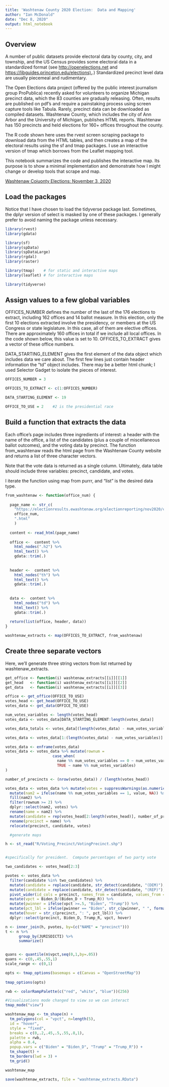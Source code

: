 ```yaml
---
title: 'Washtenaw County 2020 Election:  Data and Mapping'
author: "Ian McDonald"
date: "Dec 8, 2020"
output: html_notebook
---
```


## Overview

A number of public datasets provide electoral data by county, city, and township, and the US Census provides some electoral data in a standardized format (see <http://openelections.net> and [https://libguides.princeton.edu/elections).](https://libguides.princeton.edu/elections).) Standardized precinct level data are usually piecemeal and rudimentary.

The Open Elections data project (offered by the public interest journalism group ProPublica) recently asked for volunteers to organize Michigan precinct data, which the 83 counties are gradually releasing. Often, results are published on pdf's and require a painstaking process using screen capture tools like Tabula. Rarely, precinct data can be downloaded as compiled datasets. Washtenaw County, which includes the city of Ann Arbor and the University of Michigan, publishes HTML reports. Washtenaw has 150 precincts and held elections for 160+ offices throughout the county.

The R code shown here uses the rvest screen scraping package to download data from the HTML tables, and then creates a map of the electoral results using the sf and tmap packages. I use an interactive version of tmap which borrows from the Leaflet mapping tool.

This notebook summarizes the code and publishes the interactive map. Its purpose is to show a minimal implementation and demonstrate how I might change or develop tools that scrape and map.

[Washtenaw Coiuonty Elections: November 3, 2020](https://electionresults.ewashtenaw.org/electionreporting/nov2020/index.jsp)

## Load the packages

Notice that I have chosen to load the tidyverse package last. Sometimes, the dplyr version of select is masked by one of these packages. I generally prefer to avoid naming the package unless necessary.

```r
library(rvest)
library(gdata)

library(sf)
library(spData)
library(spDataLarge)
library(rgdal)
library(raster)

library(tmap)    # for static and interactive maps
library(leaflet) # for interactive maps

library(tidyverse)
```

## Assign values to a few global variables

OFFICES\_NUMBER defines the number of the last of the 176 elections to extract, including 162 offices and 14 ballot measure. In this election, only the first 10 elections extracted involve the presidency, or members at the US Congress or state legislature. In this case, all of them are elective offices. There are approximately 160 offices in total if we include all local offices. In the code shown below, this value is set to 10. OFFICES\_TO\_EXTRACT gives a vector of these office numbers.

DATA\_STARTING\_ELEMENT gives the first element of the data object which includes data we care about. The first few lines just contain header information the "td" object includes. There may be a better html chunk; I used Selector Gadget to isolate the pieces of interest.

```r
OFFICES_NUMBER = 3  

OFFICES_TO_EXTRACT <- c(1:OFFICES_NUMBER) 

DATA_STARTING_ELEMENT <- 19  

OFFICE_TO_USE = 2    #2 is the presidential race
```

## Build a function that extracts the data

Each office's page includes three ingredients of interest: a header with the name of the office, a list of the candidates (plus a couple of miscellaneous ballot outcomes), and the voting data by precinct. The function from\_washtenaw reads the html page from the Washtenaw County website and returns a list of three character vectors.

Note that the vote data is returned as a single column. Ultimately, data table should include three variables: precinct, candidate, and votes.

I iterate the function using map from purrr, and "list" is the desired data type.

```r

from_washtenaw <- function(office_num) {
  
  page_name <- str_c(
    "https://electionresults.ewashtenaw.org/electionreporting/nov2020/canvassreport",
    office_num,
    ".html"
    )
  
  content <- read_html(page_name)
  
  office <-  content %>% 
    html_nodes(".h2") %>% 
    html_text() %>% 
    gdata::trim(.)
  
  
  header <-  content %>% 
    html_nodes("th") %>% 
    html_text() %>% 
    gdata::trim(.)
  
  
  data <-  content %>% 
    html_nodes("td") %>% 
    html_text() %>% 
    gdata::trim(.)
  
  return(list(office, header, data))
}

washtenaw_extracts <- map(OFFICES_TO_EXTRACT, from_washtenaw)
```

## Create three separate vectors

Here, we'll generate three string vectors from list returned by washtenaw\_extracts.

```r


get_office <- function(i) washtenaw_extracts[[i]][[1]]
get_head   <- function(i) washtenaw_extracts[[i]][[2]]
get_data   <- function(i) washtenaw_extracts[[i]][[3]]

office <- get_office(OFFICE_TO_USE)
votes_head <- get_head(OFFICE_TO_USE)
votes_data <- get_data(OFFICE_TO_USE)

```

```r
num_votes_variables <- length(votes_head)
votes_data <- votes_data[DATA_STARTING_ELEMENT:length(votes_data)]

votes_data_totals <- votes_data[(length(votes_data) - num_votes_variables + 1):(length(votes_data))]

votes_data <- votes_data[1:(length(votes_data) - num_votes_variables)]

votes_data <- enframe(votes_data)
votes_data <- votes_data %>% mutate(rownum = 
                     case_when( 
                       name %% num_votes_variables == 0 ~ num_votes_variables,
                       TRUE ~ name %% num_votes_variables)
) 

```

```r

number_of_precincts <- (nrow(votes_data)) / (length(votes_head))

votes_data <- votes_data %>% mutate(votes = suppressWarnings(as.numeric(value))) %>% 
  mutate(nam2 = ifelse(name %% num_votes_variables == 1, value, NA)) %>%
  fill(nam2) %>%
  filter(rownum >= 2) %>% 
  dplyr::select(nam2, votes) %>% 
  rename(name = nam2) %>%
  mutate(candidate = rep(votes_head[2:length(votes_head)], number_of_precincts)) %>%
  rename(precinct = name) %>% 
  relocate(precinct, candidate, votes)

  #generate maps
```

```r
h <- st_read("R/Voting_Precinct/VotingPrecinct.shp")


#specifically for president.  Compute percentages of two party vote

two_candidates <- votes_head[2:3]

pvotes <- votes_data %>% 
  filter(candidate %in% two_candidates) %>% 
  mutate(candidate = replace(candidate, str_detect(candidate, "(DEM)"), "Biden_D")) %>%
  mutate(candidate = replace(candidate, str_detect(candidate, "(REP)"), "Trump_R")) %>% 
  pivot_wider(id_cols = precinct, names_from = candidate, values_from = votes) %>% 
  mutate(vpct = Biden_D/(Biden_D + Trump_R)) %>% 
  mutate(pwinner = ifelse(vpct >=.5, "Biden", "Trump")) %>% 
  mutate(pct_lbl = ifelse(pwinner == "Biden", str_c(pwinner, " ", format(vpct*100, digits = 3)), str_c(pwinner, " ", format(100 - vpct*100, digits = 2)))) %>% 
  mutate(hover = str_c(precinct, ": ", pct_lbl)) %>% 
  dplyr::select(precinct, Biden_D, Trump_R, vpct, hover)
```

```r
n <- inner_join(h, pvotes, by=(c("NAME" = "precinct")))
t <- n %>% 
      group_by(JURISDICTI) %>% 
      summarize()


quans <- quantile(n$vpct,seq(0,1,by=.05))
quans <- c(0,.45,.55,1)
scale_range <- c(0,1)
```

```r
opts <- tmap_options(basemaps = c(Canvas = "OpenStreetMap"))
                     
tmap_options(opts)

rwb <- colorRampPalette(c("red", "white", "blue"))(256)
```

```r
#Visualizations mode changed to view so we can interact
tmap_mode("view")

```

```r
washtenaw_map <- tm_shape(n) + 
  tm_polygons(col = "vpct", n=length(5), 
  id = "hover", 
  style = "fixed", 
  breaks = c(0,.2,.45,.5,.55,.8,1), 
  palette = rwb, 
  alpha = 0.4, 
  popup.vars = c("Biden" = "Biden_D", "Trump" = "Trump_R")) +
  tm_shape(t) + 
  tm_borders(lwd = 3) +
  tm_grid()

washtenaw_map

save(washtenaw_extracts, file = "washtenaw_extracts.RData")


```
